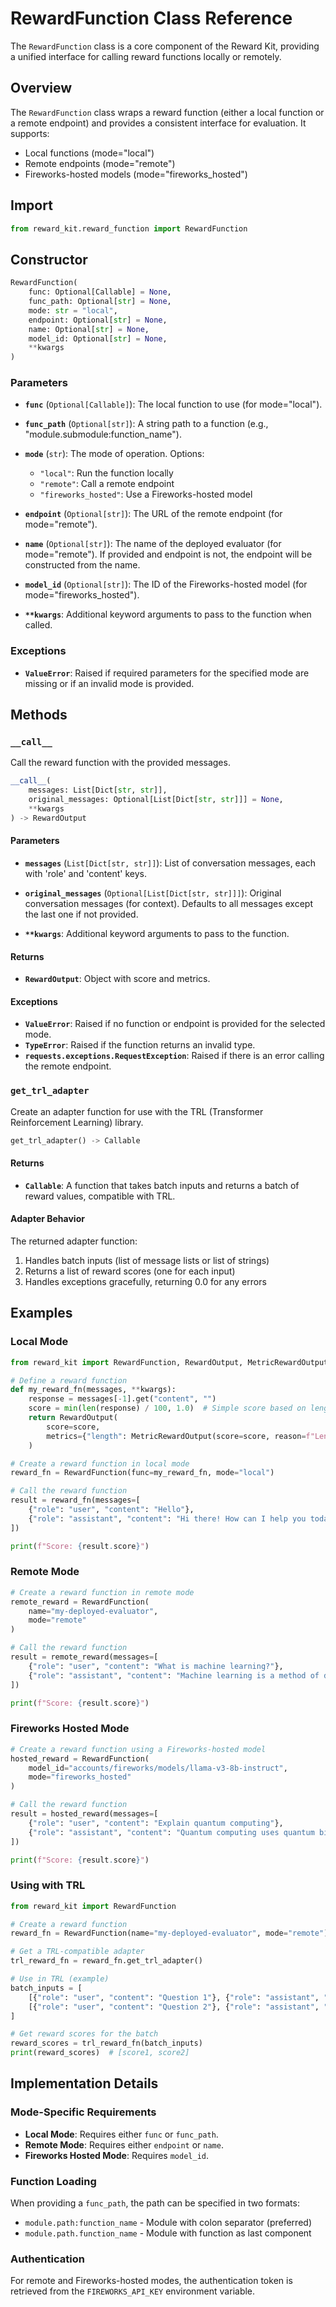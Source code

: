 # RewardFunction Class Reference

The `RewardFunction` class is a core component of the Reward Kit, providing a unified interface for calling reward functions locally or remotely.

## Overview

The `RewardFunction` class wraps a reward function (either a local function or a remote endpoint) and provides a consistent interface for evaluation. It supports:

- Local functions (mode="local")
- Remote endpoints (mode="remote")
- Fireworks-hosted models (mode="fireworks_hosted")

## Import

```python
from reward_kit.reward_function import RewardFunction
```

## Constructor

```python
RewardFunction(
    func: Optional[Callable] = None,
    func_path: Optional[str] = None,
    mode: str = "local",
    endpoint: Optional[str] = None,
    name: Optional[str] = None,
    model_id: Optional[str] = None,
    **kwargs
)
```

### Parameters

- **`func`** (`Optional[Callable]`): The local function to use (for mode="local").
  
- **`func_path`** (`Optional[str]`): A string path to a function (e.g., "module.submodule:function_name").

- **`mode`** (`str`): The mode of operation. Options:
  - `"local"`: Run the function locally
  - `"remote"`: Call a remote endpoint
  - `"fireworks_hosted"`: Use a Fireworks-hosted model
  
- **`endpoint`** (`Optional[str]`): The URL of the remote endpoint (for mode="remote").

- **`name`** (`Optional[str]`): The name of the deployed evaluator (for mode="remote"). 
  If provided and endpoint is not, the endpoint will be constructed from the name.

- **`model_id`** (`Optional[str]`): The ID of the Fireworks-hosted model (for mode="fireworks_hosted").

- **`**kwargs`**: Additional keyword arguments to pass to the function when called.

### Exceptions

- **`ValueError`**: Raised if required parameters for the specified mode are missing or if an invalid mode is provided.

## Methods

### `__call__`

Call the reward function with the provided messages.

```python
__call__(
    messages: List[Dict[str, str]],
    original_messages: Optional[List[Dict[str, str]]] = None,
    **kwargs
) -> RewardOutput
```

#### Parameters

- **`messages`** (`List[Dict[str, str]]`): List of conversation messages, each with 'role' and 'content' keys.
  
- **`original_messages`** (`Optional[List[Dict[str, str]]]`): Original conversation messages (for context). 
  Defaults to all messages except the last one if not provided.
  
- **`**kwargs`**: Additional keyword arguments to pass to the function.

#### Returns

- **`RewardOutput`**: Object with score and metrics.

#### Exceptions

- **`ValueError`**: Raised if no function or endpoint is provided for the selected mode.
- **`TypeError`**: Raised if the function returns an invalid type.
- **`requests.exceptions.RequestException`**: Raised if there is an error calling the remote endpoint.

### `get_trl_adapter`

Create an adapter function for use with the TRL (Transformer Reinforcement Learning) library.

```python
get_trl_adapter() -> Callable
```

#### Returns

- **`Callable`**: A function that takes batch inputs and returns a batch of reward values, compatible with TRL.

#### Adapter Behavior

The returned adapter function:
1. Handles batch inputs (list of message lists or list of strings)
2. Returns a list of reward scores (one for each input)
3. Handles exceptions gracefully, returning 0.0 for any errors

## Examples

### Local Mode

```python
from reward_kit import RewardFunction, RewardOutput, MetricRewardOutput

# Define a reward function
def my_reward_fn(messages, **kwargs):
    response = messages[-1].get("content", "")
    score = min(len(response) / 100, 1.0)  # Simple score based on length
    return RewardOutput(
        score=score,
        metrics={"length": MetricRewardOutput(score=score, reason=f"Length: {len(response)}")}
    )

# Create a reward function in local mode
reward_fn = RewardFunction(func=my_reward_fn, mode="local")

# Call the reward function
result = reward_fn(messages=[
    {"role": "user", "content": "Hello"},
    {"role": "assistant", "content": "Hi there! How can I help you today?"}
])

print(f"Score: {result.score}")
```

### Remote Mode

```python
# Create a reward function in remote mode
remote_reward = RewardFunction(
    name="my-deployed-evaluator",
    mode="remote"
)

# Call the reward function
result = remote_reward(messages=[
    {"role": "user", "content": "What is machine learning?"},
    {"role": "assistant", "content": "Machine learning is a method of data analysis..."}
])

print(f"Score: {result.score}")
```

### Fireworks Hosted Mode

```python
# Create a reward function using a Fireworks-hosted model
hosted_reward = RewardFunction(
    model_id="accounts/fireworks/models/llama-v3-8b-instruct",
    mode="fireworks_hosted"
)

# Call the reward function
result = hosted_reward(messages=[
    {"role": "user", "content": "Explain quantum computing"},
    {"role": "assistant", "content": "Quantum computing uses quantum bits or qubits..."}
])

print(f"Score: {result.score}")
```

### Using with TRL

```python
from reward_kit import RewardFunction

# Create a reward function
reward_fn = RewardFunction(name="my-deployed-evaluator", mode="remote")

# Get a TRL-compatible adapter
trl_reward_fn = reward_fn.get_trl_adapter()

# Use in TRL (example)
batch_inputs = [
    [{"role": "user", "content": "Question 1"}, {"role": "assistant", "content": "Answer 1"}],
    [{"role": "user", "content": "Question 2"}, {"role": "assistant", "content": "Answer 2"}]
]

# Get reward scores for the batch
reward_scores = trl_reward_fn(batch_inputs)
print(reward_scores)  # [score1, score2]
```

## Implementation Details

### Mode-Specific Requirements

- **Local Mode**: Requires either `func` or `func_path`.
- **Remote Mode**: Requires either `endpoint` or `name`.
- **Fireworks Hosted Mode**: Requires `model_id`.

### Function Loading

When providing a `func_path`, the path can be specified in two formats:
- `module.path:function_name` - Module with colon separator (preferred)
- `module.path.function_name` - Module with function as last component

### Authentication

For remote and Fireworks-hosted modes, the authentication token is retrieved from the `FIREWORKS_API_KEY` environment variable.